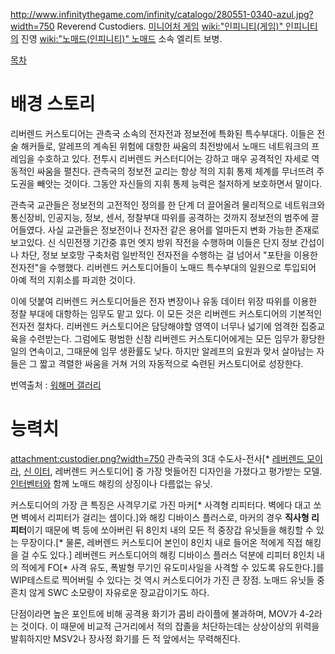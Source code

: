 http://www.infinitythegame.com/infinity/catalogo/280551-0340-azul.jpg?width=750
Reverend Custodiers. [[미니어처 게임]] [[wiki:"인피니티(게임)" 인피니티]]의 진영 [[wiki:"노매드(인피니티)" 노매드]] 소속 엘리트 보병.

[[목차]]
= 배경 스토리 =
리버렌드 커스토디어는 관측국 소속의 전자전과 정보전에 특화된 특수부대다. 이들은 전술 해커들로, 알레프의 계속된 위험에 대항한 싸움의 최전방에서 노매드 네트워크의 프레임을 수호하고 있다. 전투시 리버렌드 커스터디어는 강하고 매우 공격적인 자세로 역동적인 싸움을 펼친다. 관측국의 정보전 교리는 항상 적의 지휘 통제 체계를 무너뜨려 주도권을 빼앗는 것이다. 그동안 자신들의 지휘 통제 능력은 철저하게 보호하면서 말이다. 

관측국 교관들은 정보전의 고전적인 정의를 한 단계 더 끌어올려 물리적으로 네트워크와 통신장비, 인공지능, 정보, 센서, 정찰부대 따위를 공격하는 것까지 정보전의 범주에 끌어들였다. 사실 교관들은 정보전이나 전자전 같은 용어를 얼마든지 변화 가능한 존재로 보고있다. 신 식민전쟁 기간중 휴먼 엣지 방위 작전을 수행하며 이들은 단지 정보 간섭이나 차단, 정보 보호망 구축처럼 일반적인 전자전을 수행하는 걸 넘어서 "포탄을 이용한 전자전"을 수행했다. 리버렌드 커스토디어들이 노매드 특수부대의 일원으로 투입되어 아예 적의 지휘소를 파괴한 것이다.

이에 덧붙여 리버렌드 커스토디어들은 전자 변장이나 유동 데이터 위장 따위를 이용한 정찰 부대에 대항하는 임무도 맡고 있다. 이 모든 것은 리버렌드 커스토디어의 기본적인 전자전 절차다. 리버렌드 커스토디어은 담당해야할 영역이 너무나 넓기에 엄격한 집중교육을 수련받는다. 그럼에도 평범한 신참 리버렌드 커스토디어에게는 모든 임무가 황당한 일의 연속이고, 그때문에 임무 생환률도 낮다. 하지만 알레프의 요원과 맞서 살아남는 자들은 그 짧고 격렬한 싸움을 거쳐 거의 자동적으로 숙련된 커스토디어로 성장한다.

번역출처 : [[워해머 갤러리]]

= 능력치 =
attachment:custodier.png?width=750
관측국의 3대 수도사-전사[* [[레버렌드 모이라]], [[신 이터]], 레버렌드 커스토디어] 중 가장 멋들어진 디자인을 가졌다고 평가받는 모델. [[인터벤터]]와 함께 노매드 해킹의 상징이나 다름없는 유닛.

커스토디어의 가장 큰 특징은 사격무기로 가진 마커[* 사격형 리피터다. 벽에다 대고 쏘면 벽에서 리피터가 걸리는 셈이다.]와 해킹 디바이스 플러스로, 마커의 경우 '''직사형 리피터'''이기 때문에 벽 등에 쏘아버린 뒤 8인치 내의 모든 적 중장갑 유닛들을 해킹할 수 있는 무장이다.[* 물론, 레버렌드 커스토디어 본인이 8인치 내로 들어온 적에게 직접 해킹을 걸 수도 있다.] 레버렌드 커스토디어의 해킹 디바이스 플러스 덕분에 리피터 8인치 내의 적에게 FO[* 사격 유도, 폭발형 무기인 유도미사일을 사격할 수 있도록 유도한다.]를 WIP테스트로 찍어버릴 수 있다는 것 역시 커스토디어가 가진 큰 장점. 노매드 유닛들 중 흔치 않게 SWC 소모량이 자유로운 장교감이기도 하다.

단점이라면 높은 포인트에 비해 공격용 화기가 콤비 라이플에 불과하며, MOV가 4-2라는 것이다. 이 때문에 비교적 근거리에서 적의 잡졸을 처단하는데는 상상이상의 위력을 발휘하지만 MSV2나 장사정 화기를 든 적 앞에서는 무력해진다.
